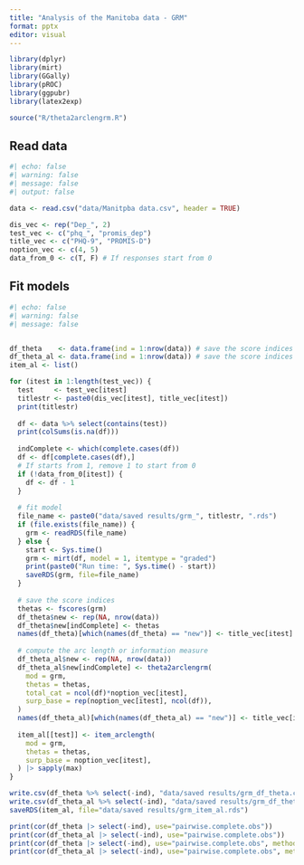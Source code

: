 ```yaml
---
title: "Analysis of the Manitoba data - GRM"
format: pptx
editor: visual
---
```


```r
library(dplyr)
library(mirt)
library(GGally)
library(pROC)
library(ggpubr)
library(latex2exp)

source("R/theta2arclengrm.R")
```

## Read data

```r
#| echo: false
#| warning: false
#| message: false
#| output: false

data <- read.csv("data/Manitpba data.csv", header = TRUE)

dis_vec <- rep("Dep_", 2)
test_vec <- c("phq_", "promis_dep")
title_vec <- c("PHQ-9", "PROMIS-D")
noption_vec <- c(4, 5)
data_from_0 <- c(T, F) # If responses start from 0
```

## Fit models

```r
#| echo: false
#| warning: false
#| message: false


df_theta    <- data.frame(ind = 1:nrow(data)) # save the score indices of the last cycle
df_theta_al <- data.frame(ind = 1:nrow(data)) # save the score indices of the last cycle
item_al <- list()

for (itest in 1:length(test_vec)) {
  test     <- test_vec[itest]
  titlestr <- paste0(dis_vec[itest], title_vec[itest])
  print(titlestr)
  
  df <- data %>% select(contains(test))
  print(colSums(is.na(df)))
  
  indComplete <- which(complete.cases(df))
  df <- df[complete.cases(df),]
  # If starts from 1, remove 1 to start from 0
  if (!data_from_0[itest]) {
    df <- df - 1
  }
  
  # fit model
  file_name <- paste0("data/saved results/grm_", titlestr, ".rds")
  if (file.exists(file_name)) {
    grm <- readRDS(file_name)
  } else {
    start <- Sys.time()
    grm <- mirt(df, model = 1, itemtype = "graded")
    print(paste0("Run time: ", Sys.time() - start))
    saveRDS(grm, file=file_name)
  }
  
  # save the score indices
  thetas <- fscores(grm)
  df_theta$new <- rep(NA, nrow(data))
  df_theta$new[indComplete] <- thetas
  names(df_theta)[which(names(df_theta) == "new")] <- title_vec[itest]
  
  # compute the arc length or information measure
  df_theta_al$new <- rep(NA, nrow(data))
  df_theta_al$new[indComplete] <- theta2arclengrm(
    mod = grm,
    thetas = thetas,
    total_cat = ncol(df)*noption_vec[itest],
    surp_base = rep(noption_vec[itest], ncol(df)),
  )
  names(df_theta_al)[which(names(df_theta_al) == "new")] <- title_vec[itest]
  
  item_al[[test]] <- item_arclength(
    mod = grm,
    thetas = thetas,
    surp_base = noption_vec[itest],
  ) |> sapply(max)
}

write.csv(df_theta %>% select(-ind), "data/saved results/grm_df_theta.csv", row.names = F)
write.csv(df_theta_al %>% select(-ind), "data/saved results/grm_df_theta_al.csv", row.names = F)
saveRDS(item_al, file="data/saved results/grm_item_al.rds")
```

```r
print(cor(df_theta |> select(-ind), use="pairwise.complete.obs"))
print(cor(df_theta_al |> select(-ind), use="pairwise.complete.obs"))
print(cor(df_theta |> select(-ind), use="pairwise.complete.obs", method = "spearman"))
print(cor(df_theta_al |> select(-ind), use="pairwise.complete.obs", method = "spearman"))
```

```r

```
